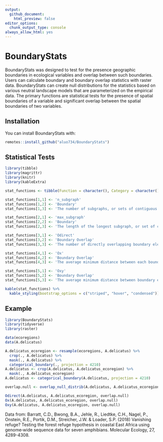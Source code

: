 ```yaml
---
output:
  github_document:
    html_preview: false
editor_options: 
  chunk_output_type: console
always_allow_html: yes
---
```


# BoundaryStats

BoundaryStats was designed to test for the presence geographic boundaries in ecological variables and overlap between such boundaries. Users can calculate boundary and boundary overlap statistics with raster data. BoundaryStats can create null distributions for the statistics based on various neutral landscape models that are parameterized on the empirical data. The primary functions are statistical tests for the presence of spatial boundaries of a variable and significant overlap between the spatial boundaries of two variables.

## Installation

You can install BoundaryStats with:
``` r
remotes::install_github("aluo734/BoundaryStats")
```

## Statistical Tests

```r
library(tibble)
library(magrittr)
library(knitr)
library(kableExtra)

stat_functions <- tibble(Function = character(), Category = character(), Description = character())

stat_functions[1,1] <- 'n_subgraph'
stat_functions[1,2] <- 'Boundary'
stat_functions[1,3] <- 'The number of subgraphs, or sets of contiguous boundary elements, in the data.'

stat_functions[2,1] <- 'max_subgraph'
stat_functions[2,2] <- 'Boundary'
stat_functions[2,3] <- 'The length of the longest subgraph, or set of contiguous boundary elements.'

stat_functions[3,1] <- 'Odirect'
stat_functions[3,2] <- 'Boundary Overlap'
stat_functions[3,3] <- 'The number of directly overlapping boundary elements of two traits.'

stat_functions[4,1] <- 'Ox'
stat_functions[4,2] <- 'Boundary Overlap'
stat_functions[4,3] <- 'The average minimum distance between each boundary element in raster x and the nearest boundary element in raster y. Uses Euclidean distance. The boundaries of trait x depend on the boundaries of trait y.'

stat_functions[5,1] <- 'Oxy'
stat_functions[5,2] <- 'Boundary Overlap'
stat_functions[5,3] <- 'The average minimum distance between boundary elements in two raster layers. Uses Euclidean distance. Boundaries for each trait affect one another reciprocally (x affects y and y affects x).'

kable(stat_functions) %>%
  kable_styling(bootstrap_options = c("striped", "hover", "condensed"))
```

## Example

```r
library(BoundaryStats)
library(tidyverse)
library(raster)

data(ecoregions)
data(A.delicatus)

A.delicatus_ecoregion <- resample(ecoregions, A.delicatus) %>%
  crop(., A.delicatus) %>%
  mask(., A.delicatus) %>%
  categorical_boundary(., projection = 4210)
A.delicatus <- crop(A.delicatus, A.delicatus_ecoregion) %>%
  mask(., A.delicatus_ecoregion)
A.delicatus <- categorical_boundary(A.delicatus, projection = 4210)

overlap.null <- overlap_null_distrib(A.delicatus, A.delicatus_ecoregion, x_cat = T, y_cat = T, n_iterations = 100, projection = 4210, x_model = 'random_cluster', y_model = 'random_cluster')

Odirect(A.delicatus, A.delicatus_ecoregion, overlap.null)
Ox(A.delicatus, A.delicatus_ecoregion, overlap.null)
Oxy(A.delicatus, A.delicatus_ecoregion, overlap.null)
```

Data from:
Barratt, C.D., Bwong, B.A., Jehle, R., Liedtke, C.H., Nagel, P., Onstein, R.E., Portik, D.M., Streicher, J.W. & Loader, S.P. (2018) Vanishing refuge? Testing the forest refuge hypothesis in coastal East Africa using genome‐wide sequence data for seven amphibians. Molecular Ecology, 27, 4289-4308.